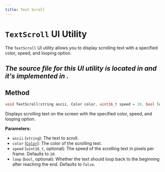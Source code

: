 ```yaml
---
title: Text Scroll
---
```


# `TextScroll` UI Utility

The `TextScroll` UI utility allows you to display scrolling text with a specified color, speed, and looping option.

*The source file for this UI utility is located in <GithubLink path="os/ui/UIUtilities.h"/> and it's implemented in <GithubLink path="os/ui/Utlities/TextScroll.cpp"/>.*
---

## Method
```cpp
void TextScroll(string ascii, Color color, uint16_t speed = 10, bool loop = false);

```

Displays scrolling text on the screen with the specified color, speed, and looping option.

**Parameters:**
- `ascii` (`string`): The text to scroll.
- `color` ([`Color`](../../Types/Color/)): The color of the scrolling text.
- `speed` (`uint16_t`, optional): The speed of the scrolling text in pixels per frame. Defaults to `10`.
- `loop` (`bool`, optional): Whether the text should loop back to the beginning after reaching the end. Defaults to `false`.